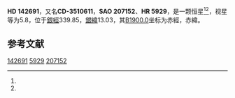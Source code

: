 {{Starbox begin
| name = HD 142691
}}
{{Starbox observe
| epoch = [[J2000.0|J2000.0]]
| constell = {{星座名待查}}<ref name=SIMBAD>{{cite web
 | url=http://simbad.u-strasbg.fr/simbad/sim-id?Ident=HR+5929
 | title =Pulsating variable Star
 | publisher=Centre de Données astronomiques de Strasbourg
 | work=SIMBAD
 | accessdate=2012-07-13}}</ref><ref name=DATA>{{cite web
 | url=http://vizier.u-strasbg.fr/viz-bin/VizieR-5?-out.add=.&-source=5050&-corr=PK=HR&-out.max=9999&HR=5929
 | title=VizieR Detailed Page
 | accessdate=2012-07-13
 | archive-url=https://web.archive.org/web/20160304223824/http://vizier.u-strasbg.fr/viz-bin/VizieR-5?-out.add=.&-source=5050&-corr=PK=HR&-out.max=9999&HR=5929
 | archive-date=2016-03-04
 | dead-url=yes
 }}</ref>
| 星官 = 
| ra = {{RA|15|57|21.3}}<ref name=SIMBAD /><ref name=DATA />
| dec = {{DEC|-36|11|6}}<ref name=SIMBAD /><ref name=DATA />
| appmag_v = 5.8<ref name=SIMBAD /><ref name=DATA />
}}
{{Starbox character
| class = K0-1III<ref name=SIMBAD /><ref name=DATA />
| b-v = 1.01<ref name=SIMBAD /><ref name=DATA />
| u-b = <ref name=SIMBAD /><ref name=DATA />
| r-i = <ref name=SIMBAD /><ref name=DATA />
| variable = 
}}
{{Starbox astrometry
| radial_v = 
| prop_mo_ra = -5
| parallax = 
| p_error = 
}}
{{Starbox catalog
| names =CD-3510611，[[SAO星表|SAO]] 207152，[[HD星表|HD]] 142691，[[HR星表|HR]] 5929}}
{{Starbox reference |Simbad=HR+5929}}
{{Starbox end}}

'''HD 142691'''，又名'''CD-3510611'''，'''SAO 207152'''、'''HR 5929'''，是一颗恒星<ref name=SIMBAD /><ref name=DATA />，视星等为5.8，位于[[銀道座標系|銀經]]339.85，[[銀道座標系|銀緯]]13.03，其[[B1900.0|B1900.0]]坐标为赤經{{RA|15|50|51.1}}，赤緯{{DEC|-35|13.03|39}}。

== 参考文献 ==
{{reflist}}

{{star-stub}}

[[Category:HD和HDE天體|142691]]
[[Category:HR天體|5929]]
[[Category:SAO天體|207152]]